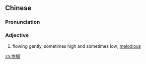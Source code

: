 {{also|悠扬}}
==Chinese==
{{zh-forms|s=悠扬}}

===Pronunciation===
{{zh-pron
|m=yōuyáng
|c=jau4 joeng4
|mn=qz,xm:iu-iông/zz:iu-iâng
|cat=a
}}

===Adjective===
{{zh-adj}}

# {{lb|zh|of|_|music}} flowing gently, sometimes high and sometimes low; [[melodious]]

[[zh:悠揚]]
